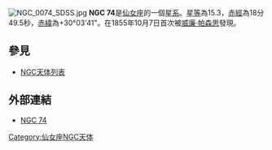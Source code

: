 [[File:NGC_0074_SDSS.jpg|thumb]]
'''NGC 74'''是[[仙女座|仙女座]]的一個[[星系|星系]]。[[星等|星等]]為15.3，[[赤經|赤經]]為18分49.5秒，[[赤緯|赤緯]]為+30°03'41"。在1855年10月7日首次被[[威廉·帕森思|威廉·帕森思]]發現。

== 參見 ==
*[[NGC天体列表|NGC天体列表]]

== 外部連結 ==
* [https://web.archive.org/web/20050424194314/http://www.seds.org/~spider/ngc/ngc_fr.cgi?74 NGC 74]

{{Catalogs|NGC=74}}

[[Category:仙女座NGC天体|Category:仙女座NGC天体]]